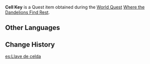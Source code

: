 {{Item Infobox
|id           = 101649
|image        = Item Black Key.png
|type         = Quest Items
|description  = A metal key that you obtained from the [[Fatui]]. It should be able to open some kind of door.
|source1      = [[Where the Dandelions Find Rest]]
}}
'''Cell Key''' is a Quest item obtained during the [[World Quest]] [[Where the Dandelions Find Rest]].

==Other Languages==
{{Other Languages
|default_hidden = 1
|en      = Cell Key
|zhs     = 牢房的钥匙
|zhs_rm  = Láofáng de Yàoshi
|zht     = 牢房的鑰匙
|zht_rm  = Láofáng de Yàoshi
|ja      = 牢屋の鍵
|ja_rm   = Rouya no Kagi
|ko      = 감옥 열쇠
|ko_rm   = Gamok Yeolsoe
|es      = Llave de celda
|fr      = Clé de cellule
|ru      = Ключ от камеры
|th      = กุญแจห้องขัง
|th_rm   = Kunchae Hong Khang
|vi      = Chìa Khóa Phòng Giam
|de      = Zellenschlüssel
|id      = Kunci Sel
|pt      = Chave da Cela
|tr      = Hücre Anahtarı
|it      = Chiave della cella
}}

==Change History==
{{Change History|2.4}}

[[es:Llave de celda]]